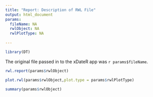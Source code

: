 ```yaml
---
title: "Report: Description of RWL File"
output: html_document
params:
  fileName: NA
  rwlObject: NA
  rwlPlotType: NA
  
---
```


```r
library(DT)
```

The original file passed in to the xDateR app was `r params$fileName`.

```r
rwl.report(params$rwlObject)
```

```r
plot.rwl(params$rwlObject,plot.type = params$rwlPlotType)
```

```r
summary(params$rwlObject)
```
